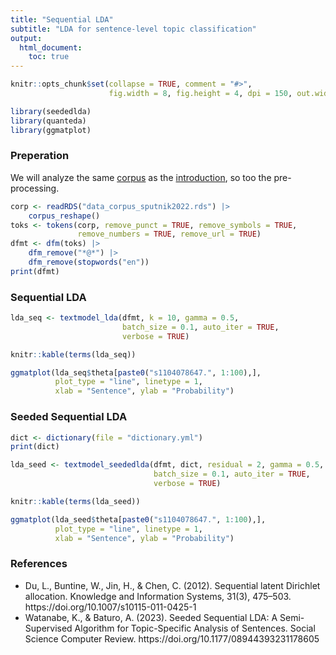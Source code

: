 ```yaml
---
title: "Sequential LDA"
subtitle: "LDA for sentence-level topic classification"
output: 
  html_document:
    toc: true
---
```


```r
knitr::opts_chunk$set(collapse = TRUE, comment = "#>", 
                      fig.width = 8, fig.height = 4, dpi = 150, out.width = 760)
```


```r
library(seededlda)
library(quanteda)
library(ggmatplot)
```

### Preperation

We will analyze the same [corpus](https://www.dropbox.com/s/5tlux53aukf3uqs/data_corpus_sputnik2022.rds?dl=1) as the [introduction](./introduction.html), so too the pre-processing.

```r
corp <- readRDS("data_corpus_sputnik2022.rds") |>
    corpus_reshape()
toks <- tokens(corp, remove_punct = TRUE, remove_symbols = TRUE, 
               remove_numbers = TRUE, remove_url = TRUE)
dfmt <- dfm(toks) |> 
    dfm_remove("*@*") |>
    dfm_remove(stopwords("en"))
print(dfmt)
```

### Sequential LDA

```r
lda_seq <- textmodel_lda(dfmt, k = 10, gamma = 0.5, 
                         batch_size = 0.1, auto_iter = TRUE,
                         verbose = TRUE)
```

```r
knitr::kable(terms(lda_seq))
```

```r
ggmatplot(lda_seq$theta[paste0("s1104078647.", 1:100),], 
          plot_type = "line", linetype = 1,
          xlab = "Sentence", ylab = "Probability")
```


### Seeded Sequential LDA

```r
dict <- dictionary(file = "dictionary.yml")
print(dict)
```

```r
lda_seed <- textmodel_seededlda(dfmt, dict, residual = 2, gamma = 0.5, 
                                batch_size = 0.1, auto_iter = TRUE,
                                verbose = TRUE)
```

```r
knitr::kable(terms(lda_seed))
```


```r
ggmatplot(lda_seed$theta[paste0("s1104078647.", 1:100),], 
          plot_type = "line", linetype = 1, 
          xlab = "Sentence", ylab = "Probability")
```


### References

- Du, L., Buntine, W., Jin, H., & Chen, C. (2012). Sequential latent Dirichlet allocation. Knowledge and Information Systems, 31(3), 475–503. https://doi.org/10.1007/s10115-011-0425-1
- Watanabe, K., & Baturo, A. (2023). Seeded Sequential LDA: A Semi-Supervised Algorithm for Topic-Specific Analysis of Sentences. Social Science Computer Review. https://doi.org/10.1177/08944393231178605

